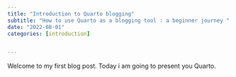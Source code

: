 ```yaml
---
title: "Introduction to Quarto blogging"
subtitle: "How to use Quarto as a blogging tool : a beginner journey "
date: "2022-08-01"
categories: [introduction]


---
```


Welcome to my first blog post. Today i am going to present you Quarto. 

